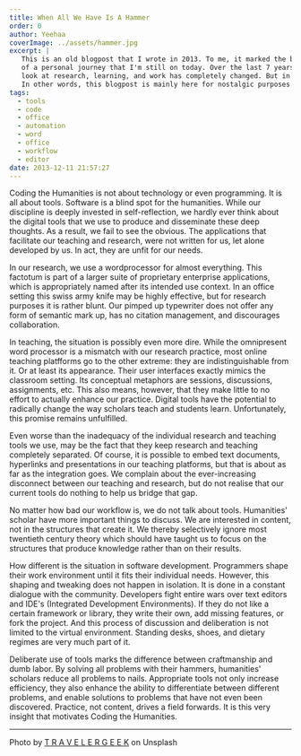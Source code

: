 ```yaml
---
title: When All We Have Is A Hammer 
order: 0
author: Yeehaa 
coverImage: ../assets/hammer.jpg
excerpt: |
   This is an old blogpost that I wrote in 2013. To me, it marked the beginning 
   of a personal journey that I'm still on today. Over the last 7 years, the way I 
   look at research, learning, and work has completely changed. But in essence, it's all here. 
   In other words, this blogpost is mainly here for nostalgic purposes.
tags:
  - tools
  - code
  - office
  - automation
  - word
  - office
  - workflow
  - editor
date: 2013-12-11 21:57:27
---
```

Coding the Humanities is not about technology or even programming. It is all
about tools. Software is a blind spot for the humanities. While our discipline
is deeply invested in self-reflection, we hardly ever think about the digital
tools that we use to produce and disseminate these deep thoughts. As a result,
we fail to see the obvious. The applications that facilitate our teaching and
research, were not written for us, let alone developed by us. In act, they are
unfit for our needs.

In our research, we use a wordprocessor for almost everything. This factotum is
part of a larger suite of proprietary enterprise applications, which is
appropriately named after its intended use context. In an office setting this
swiss army knife may be highly effective, but for research purposes it is rather
blunt. Our pimped up typewriter does not offer any form of semantic mark up, has
no citation management, and discourages collaboration. 

In teaching, the situation is possibly even more dire. While the omnipresent
word processor is a mismatch with our research practice, most online teaching
platfforms go to the other extreme: they are indistinguishable from it. Or at
least its appearance. Their user interfaces exactly mimics the classroom
setting. Its conceptual metaphors are sessions, discussions, assignments, etc.
This also means, however, that they make little to no effort to actually enhance
our practice. Digital tools have the potential to radically change the way
scholars teach and students learn. Unfortunately, this promise remains
unfulfilled.

Even worse than the inadequacy of the individual research and teaching tools we
use, may be the fact that they keep research and teaching completely separated.
Of course, it is possible to embed text documents, hyperlinks and presentations
in our teaching platforms, but that is about as far as the integration goes. We
complain about the ever-increasing disconnect between our teaching and research,
but do not realise that our current tools do nothing to help us bridge that gap. 

No matter how bad our workflow is, we do not talk about tools. Humanities'
scholar have more important things to discuss. We are interested in content, not
in the structures that create it. We thereby selectively ignore most twentieth
century theory which should have taught us to focus on the structures that
produce knowledge rather than on their results. 

How different is the situation in software development. Programmers shape their
work environment until it fits their individual needs. However, this shaping and
tweaking does not happen in isolation. It is done in a constant dialogue with
the community. Developers fight entire wars over text editors and IDE's
(Integrated Development Environments). If they do not like a certain framework
or library, they write their own, add missing features, or fork the project. And
this process of discussion and deliberation is not limited to the virtual
environment. Standing desks, shoes, and dietary regimes are very much part of
it. 

Deliberate use of tools marks the difference between craftmanship and dumb
labor. By solving all problems with their hammers, humanities' scholars reduce
all problems to nails. Appropriate tools not only increase efficiency, they also
enhance the ability to differentiate between different problems, and enable
solutions to problems that have not even been discovered. Practice, not content,
drives a field forwards. It is this very insight that motivates Coding the
Humanities.

---
Photo by [T R A V E L E R G E E K](https://unsplash.com/@travelergeek?utm_source=unsplash&utm_medium=referral&utm_content=creditCopyText) on Unsplash
